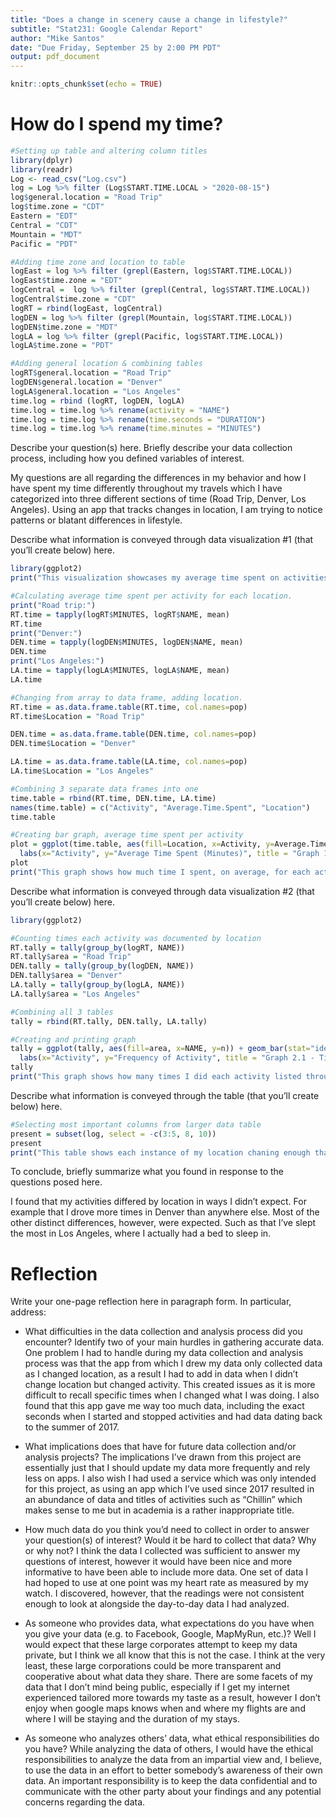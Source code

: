 ```yaml
---
title: "Does a change in scenery cause a change in lifestyle?"
subtitle: "Stat231: Google Calendar Report"
author: "Mike Santos"
date: "Due Friday, September 25 by 2:00 PM PDT"
output: pdf_document
---
```


```r
knitr::opts_chunk$set(echo = TRUE)
```

# How do I spend my time?

```r
#Setting up table and altering column titles
library(dplyr)
library(readr)
Log <- read_csv("Log.csv")
log = Log %>% filter (Log$START.TIME.LOCAL > "2020-08-15")
log$general.location = "Road Trip"
log$time.zone = "CDT"
Eastern = "EDT"
Central = "CDT"
Mountain = "MDT"
Pacific = "PDT"

#Adding time zone and location to table
logEast = log %>% filter (grepl(Eastern, log$START.TIME.LOCAL))
logEast$time.zone = "EDT"
logCentral =  log %>% filter (grepl(Central, log$START.TIME.LOCAL))
logCentral$time.zone = "CDT"
logRT = rbind(logEast, logCentral)
logDEN = log %>% filter (grepl(Mountain, log$START.TIME.LOCAL))
logDEN$time.zone = "MDT"
logLA = log %>% filter (grepl(Pacific, log$START.TIME.LOCAL))
logLA$time.zone = "PDT"

#Adding general location & combining tables
logRT$general.location = "Road Trip"
logDEN$general.location = "Denver"
logLA$general.location = "Los Angeles"
time.log = rbind (logRT, logDEN, logLA)
time.log = time.log %>% rename(activity = "NAME")
time.log = time.log %>% rename(time.seconds = "DURATION")
time.log = time.log %>% rename(time.minutes = "MINUTES")
```

Describe your question(s) here.  Briefly describe your data collection process, including how you defined variables of interest.

My questions are all regarding the differences in my behavior and how I have spent my time differently throughout my travels which I have categorized into three different sections of time (Road Trip, Denver, Los Angeles). Using an app that tracks changes in location, I am trying to notice patterns or blatant differences in lifestyle.

Describe what information is conveyed through data visualization #1 (that you'll create below) here.

```r
library(ggplot2)
print("This visualization showcases my average time spent on activities in each location. While this isn't the best comparison of what I spent my time doing in each location, it shows a change in lifestyle as I spent more time at certain places.")

#Calculating average time spent per activity for each location.
print("Road trip:")
RT.time = tapply(logRT$MINUTES, logRT$NAME, mean)
RT.time
print("Denver:")
DEN.time = tapply(logDEN$MINUTES, logDEN$NAME, mean)
DEN.time
print("Los Angeles:")
LA.time = tapply(logLA$MINUTES, logLA$NAME, mean)
LA.time

#Changing from array to data frame, adding location.
RT.time = as.data.frame.table(RT.time, col.names=pop)
RT.time$Location = "Road Trip"

DEN.time = as.data.frame.table(DEN.time, col.names=pop)
DEN.time$Location = "Denver"

LA.time = as.data.frame.table(LA.time, col.names=pop)
LA.time$Location = "Los Angeles"

#Combining 3 separate data frames into one
time.table = rbind(RT.time, DEN.time, LA.time)
names(time.table) = c("Activity", "Average.Time.Spent", "Location")
time.table

#Creating bar graph, average time spent per activity
plot = ggplot(time.table, aes(fill=Location, x=Activity, y=Average.Time.Spent)) + geom_bar(stat="identity", position="dodge") + 
  labs(x="Activity", y="Average Time Spent (Minutes)", title = "Graph 1.1 - Average time spent per activity (minutes)")
plot
print("This graph shows how much time I spent, on average, for each activity listed throughout the different areas of my travels.")
```

Describe what information is conveyed through data visualization #2 (that you'll create below) here.

```r
library(ggplot2)

#Counting times each activity was documented by location
RT.tally = tally(group_by(logRT, NAME))
RT.tally$area = "Road Trip"
DEN.tally = tally(group_by(logDEN, NAME))
DEN.tally$area = "Denver"
LA.tally = tally(group_by(logLA, NAME))
LA.tally$area = "Los Angeles"

#Combining all 3 tables
tally = rbind(RT.tally, DEN.tally, LA.tally)

#Creating and printing graph
tally = ggplot(tally, aes(fill=area, x=NAME, y=n)) + geom_bar(stat="identity", position="dodge") + 
  labs(x="Activity", y="Frequency of Activity", title = "Graph 2.1 - Times each  activity was documented by location")
tally
print("This graph shows how many times I did each activity listed throughout the different areas of my travels.")
```

Describe what information is conveyed through the table (that you'll create below) here.

```r
#Selecting most important columns from larger data table
present = subset(log, select = -c(3:5, 8, 10))
present
print("This table shows each instance of my location chaning enough that the app noticed it, and documented it as a different activity.")
```

To conclude, briefly summarize what you found in response to the questions posed here.

I found that my activities differed by location in ways I didn't expect. For example that I drove more times in Denver than anywhere else. Most of the other distinct differences, however, were expected. Such as that I've slept the most in Los Angeles, where I actually had a bed to sleep in.

\newpage
# Reflection

Write your one-page reflection here in paragraph form.  In particular, address:

- What difficulties in the data collection and analysis process did you encounter?  Identify two of your main hurdles in gathering accurate data.
\newline
\newline
\indent One problem I had to handle during my data collection and analysis process was that the app from which I drew my data only collected data as I changed location, as a result I had to add in data when I didn't change location but changed activity. This created issues as it is more difficult to recall specific times when I changed what I was doing. I also found that this app gave me way too much data, including the exact seconds when I started and stopped activities and had data dating back to the summer of 2017. 
  
- What implications does that have for future data collection and/or analysis projects? 
\newline
\newline
\indent The implications I've drawn from this project are essentially just that I should update my data more frequently and rely less on apps. I also wish I had used a service which was only intended for this project, as using an app which I’ve used since 2017 resulted in an abundance of data and titles of activities such as “Chillin” which makes sense to me but in academia is a rather inappropriate title. 

- How much data do you think you'd need to collect in order to answer your question(s) of interest? Would it be hard to collect that data? Why or why not?
\newline
\newline
\indent I think the data I collected was sufficient to answer my questions of interest, however it would have been nice and more informative to have been able to include more data. One set of data I had hoped to use at one point was my heart rate as measured by my watch. I discovered, however, that the readings were not consistent enough to look at alongside the day-to-day data I had analyzed. 

- As someone who provides data, what expectations do you have when you give your data (e.g. to Facebook, Google, MapMyRun, etc.)? 
\newline
\newline
\indent Well I would expect that these large corporates attempt to keep my data private, but I think we all know that this is not the case. I think at the very least, these large corporations could be more transparent and cooperative about what data they share. There are some facets of my data that I don’t mind being public, especially if I get my internet experienced tailored more towards my taste as a result, however I don’t enjoy when google maps knows when and where my flights are and where I will be staying and the duration of my stays.

- As someone who analyzes others' data, what ethical responsibilities do you have?
\newline
\newline
\indent While analyzing the data of others, I would have the ethical responsibilities to analyze the data from an impartial view and, I believe, to use the data in an effort to better somebody’s awareness of their own data. An important responsibility is to keep the data confidential and to communicate with the other party about your findings and any potential concerns regarding the data.